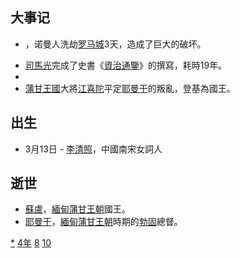 {{yearTOC|1084|辽'''[[大康|大康]]十年'''；北宋'''[[元丰_(宋神宗)|元丰]]七年'''；西夏'''[[大安_(夏惠宗)|大安]]十年'''；大理'''[[建安_(大理)|建安]]二年'''；越南'''[[英武昭勝|英武昭勝]]九年'''；日本'''[[永保|永保]]四年'''，'''[[應德|應德]]元年'''}}
== 大事记 ==
*{{le|洗劫罗马|Sack_of_Rome_(1084)}}，诺曼人{{le|罗贝托·吉斯卡尔|Robert_Guiscard}}洗劫[[罗马城|罗马城]]3天，造成了巨大的破坏。
*[[司马光|司馬光]]完成了史書《[[資治通鑒|資治通鑒]]》的撰寫，耗時19年。
*{{Fact|[[孟子|孟子]]開始從嗣於[[孔廟|孔廟]]。|time=2011-06-02T13:11:55+00:00}}
*[[蒲甘王國|蒲甘王國]]大將[[江喜陀|江喜陀]]平定[[耶曼干|耶曼干]]的叛亂，登基為國王。

== 出生 ==
*3月13日 - [[李清照|李清照]]，中國南宋女詞人

== 逝世 ==
{{Wikisource year mention}}
*[[蘇盧|蘇盧]]，[[緬甸|緬甸]][[蒲甘王朝|蒲甘王朝]]國王。
*[[耶曼干|耶曼干]]，[[緬甸|緬甸]][[蒲甘王朝|蒲甘王朝]]時期的[[勃固|勃固]]總督。

[[Category:1084年|*]]
[[Category:1080年代|4年]]
[[Category:11世纪各年|8]]
[[Category:甲子年|10]]